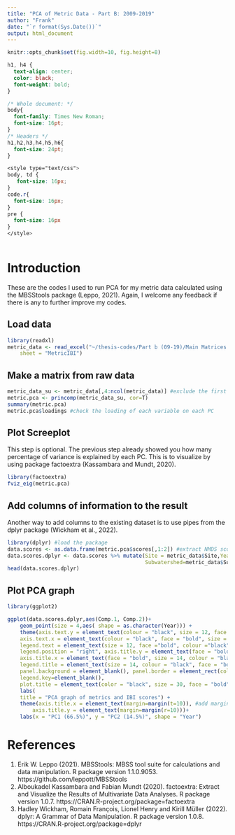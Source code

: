 ```yaml
---
title: "PCA of Metric Data - Part B: 2009-2019"
author: "Frank"
date: "`r format(Sys.Date())`"
output: html_document
---
```


```r
knitr::opts_chunk$set(fig.width=10, fig.height=8)
```

```css
h1, h4 {
  text-align: center;
  color: black;
  font-weight: bold;
}

/* Whole document: */
body{
  font-family: Times New Roman;
  font-size: 16pt;
}
/* Headers */
h1,h2,h3,h4,h5,h6{
  font-size: 24pt;
}

<style type="text/css">
body, td {
   font-size: 16px;
}
code.r{
  font-size: 16px;
}
pre {
  font-size: 16px
}
</style>
  
```

# Introduction

These are the codes I used to run PCA for my metric data calculated using the MBSStools package (Leppo, 2021). Again, I welcome any feedback if there is any to further improve my codes.

## Load data

```r
library(readxl)
metric_data <- read_excel("~/thesis-codes/Part b (09-19)/Main Matrices No Zero.xlsx", 
    sheet = "MetricIBI")
```

## Make a matrix from raw data

```r
metric_data_su <- metric_data[,4:ncol(metric_data)] #exclude the first column that contains SU information
metric.pca <- princomp(metric_data_su, cor=T)
summary(metric.pca)
metric.pca$loadings #check the loading of each variable on each PC
```

## Plot Screeplot

This step is optional. The previous step already showed you how many percentage of variance is explained by each PC. This is to visualize by using package factoextra (Kassambara and Mundt, 2020).

```r
library(factoextra)
fviz_eig(metric.pca)
```

## Add columns of information to the result

Another way to add columns to the existing dataset is to use pipes from the dplyr package (Wickham et al., 2022).

```r
library(dplyr) #load the package
data.scores <- as.data.frame(metric.pca$scores[,1:2]) #extract NMDS scores
data.scores.dplyr <- data.scores %>% mutate(Site = metric_data$Site,Year=metric_data$Year,
                                            Subwatershed=metric_data$Subwatershed)
head(data.scores.dplyr)
```

## Plot PCA graph

```r
library(ggplot2)

ggplot(data.scores.dplyr,aes(Comp.1, Comp.2))+ 
    geom_point(size = 4,aes( shape = as.character(Year))) +
    theme(axis.text.y = element_text(colour = "black", size = 12, face = "bold"), 
    axis.text.x = element_text(colour = "black", face = "bold", size = 12), 
    legend.text = element_text(size = 12, face ="bold", colour ="black"), 
    legend.position = "right", axis.title.y = element_text(face = "bold", size = 14), 
    axis.title.x = element_text(face = "bold", size = 14, colour = "black"), 
    legend.title = element_text(size = 14, colour = "black", face = "bold"), 
    panel.background = element_blank(), panel.border = element_rect(colour = "black", fill = NA, size = 1.2),
    legend.key=element_blank(),
    plot.title = element_text(color = "black", size = 30, face = "bold", hjust = 0.5)) + 
    labs(
    title = "PCA graph of metrics and IBI scores") + 
    theme(axis.title.x = element_text(margin=margin(t=10)), #add margin to x-axis title
        axis.title.y = element_text(margin=margin(r=10)))+
    labs(x = "PC1 (66.5%)", y = "PC2 (14.5%)", shape = "Year") 
```




# References
1. Erik W. Leppo (2021). MBSStools: MBSS tool suite for calculations and data manipulation. R package
  version 1.1.0.9053. https://github.com/leppott/MBSStools
2. Alboukadel Kassambara and Fabian Mundt (2020). factoextra: Extract and Visualize the Results of
  Multivariate Data Analyses. R package version 1.0.7. https://CRAN.R-project.org/package=factoextra
3. Hadley Wickham, Romain François, Lionel Henry and Kirill Müller (2022). dplyr: A Grammar of Data
  Manipulation. R package version 1.0.8. https://CRAN.R-project.org/package=dplyr

